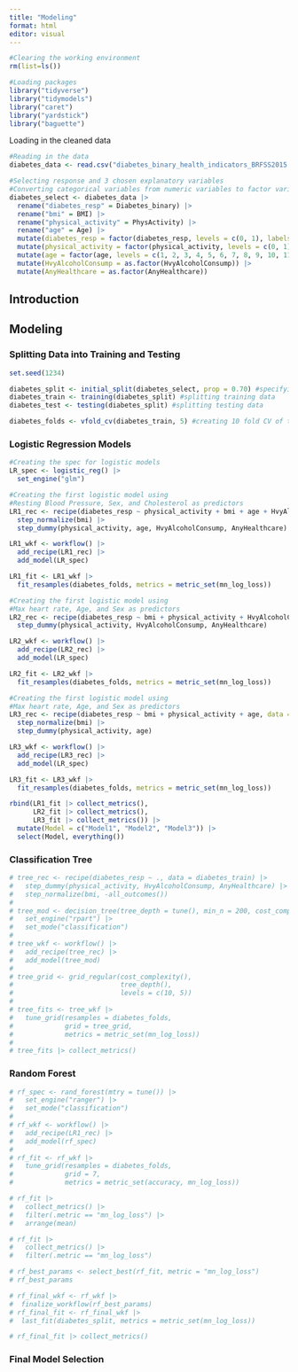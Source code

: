 ```yaml
---
title: "Modeling"
format: html
editor: visual
---
```


```r
#Clearing the working environment
rm(list=ls())
```

```r
#Loading packages
library("tidyverse")
library("tidymodels")
library("caret")
library("yardstick")
library("baguette")
```

Loading in the cleaned data

```r
#Reading in the data
diabetes_data <- read.csv("diabetes_binary_health_indicators_BRFSS2015.csv")
```

```r
#Selecting response and 3 chosen explanatory variables
#Converting categorical variables from numeric variables to factor variables
diabetes_select <- diabetes_data |>
  rename("diabetes_resp" = Diabetes_binary) |>
  rename("bmi" = BMI) |>
  rename("physical_activity" = PhysActivity) |>
  rename("age" = Age) |>
  mutate(diabetes_resp = factor(diabetes_resp, levels = c(0, 1), labels = c("No diabetes", "Prediabetes or diabetes"))) |>
  mutate(physical_activity = factor(physical_activity, levels = c(0, 1), labels = c("No physical activity", "Physical activity"))) |>
  mutate(age = factor(age, levels = c(1, 2, 3, 4, 5, 6, 7, 8, 9, 10, 11, 12, 13), labels = c("Age 18-24", "Age 25-29", "Age 30-34", "Age 35-39", "Age 40-44", "Age 45-49", "Age 50-54", "Age 55-59", "Age 60-64", "Age 65-69", "Age 70-74", "Age 75-79", "Age 80 or older"))) |>
  mutate(HvyAlcoholConsump = as.factor(HvyAlcoholConsump)) |>
  mutate(AnyHealthcare = as.factor(AnyHealthcare))
```

## Introduction

## Modeling

### Splitting Data into Training and Testing

```r
set.seed(1234)

diabetes_split <- initial_split(diabetes_select, prop = 0.70) #specifying a 70/30 split
diabetes_train <- training(diabetes_split) #splitting training data
diabetes_test <- testing(diabetes_split) #splitting testing data

diabetes_folds <- vfold_cv(diabetes_train, 5) #creating 10 fold CV of the training data
```

### Logistic Regression Models

```r
#Creating the spec for logistic models
LR_spec <- logistic_reg() |>
  set_engine("glm")
```

```r
#Creating the first logistic model using 
#Resting Blood Pressure, Sex, and Cholesterol as predictors
LR1_rec <- recipe(diabetes_resp ~ physical_activity + bmi + age + HvyAlcoholConsump + AnyHealthcare, data = diabetes_train) |>
  step_normalize(bmi) |>
  step_dummy(physical_activity, age, HvyAlcoholConsump, AnyHealthcare)

LR1_wkf <- workflow() |>
  add_recipe(LR1_rec) |>
  add_model(LR_spec)

LR1_fit <- LR1_wkf |>
  fit_resamples(diabetes_folds, metrics = metric_set(mn_log_loss))
```

```r
#Creating the first logistic model using 
#Max heart rate, Age, and Sex as predictors
LR2_rec <- recipe(diabetes_resp ~ bmi + physical_activity + HvyAlcoholConsump + AnyHealthcare, data = diabetes_train) |>
  step_dummy(physical_activity, HvyAlcoholConsump, AnyHealthcare)

LR2_wkf <- workflow() |>
  add_recipe(LR2_rec) |>
  add_model(LR_spec)

LR2_fit <- LR2_wkf |>
  fit_resamples(diabetes_folds, metrics = metric_set(mn_log_loss))
```

```r
#Creating the first logistic model using 
#Max heart rate, Age, and Sex as predictors
LR3_rec <- recipe(diabetes_resp ~ bmi + physical_activity + age, data = diabetes_train) |>
  step_normalize(bmi) |>
  step_dummy(physical_activity, age)

LR3_wkf <- workflow() |>
  add_recipe(LR3_rec) |>
  add_model(LR_spec)

LR3_fit <- LR3_wkf |>
  fit_resamples(diabetes_folds, metrics = metric_set(mn_log_loss))
```

```r
rbind(LR1_fit |> collect_metrics(),
      LR2_fit |> collect_metrics(),
      LR3_fit |> collect_metrics()) |>
  mutate(Model = c("Model1", "Model2", "Model3")) |>
  select(Model, everything())
```

### Classification Tree

```r
# tree_rec <- recipe(diabetes_resp ~ ., data = diabetes_train) |>
#   step_dummy(physical_activity, HvyAlcoholConsump, AnyHealthcare) |>
#   step_normalize(bmi, -all_outcomes())
# 
# tree_mod <- decision_tree(tree_depth = tune(), min_n = 200, cost_complexity = tune()) |>
#   set_engine("rpart") |>
#   set_mode("classification")
# 
# tree_wkf <- workflow() |>
#   add_recipe(tree_rec) |>
#   add_model(tree_mod)
# 
# tree_grid <- grid_regular(cost_complexity(),
#                           tree_depth(),
#                           levels = c(10, 5))
# 
# tree_fits <- tree_wkf |> 
#   tune_grid(resamples = diabetes_folds,
#             grid = tree_grid, 
#             metrics = metric_set(mn_log_loss))
# 
# tree_fits |> collect_metrics()
```

### Random Forest

```r
# rf_spec <- rand_forest(mtry = tune()) |>
#   set_engine("ranger") |>
#   set_mode("classification")
# 
# rf_wkf <- workflow() |>
#   add_recipe(LR1_rec) |>
#   add_model(rf_spec)
# 
# rf_fit <- rf_wkf |>
#   tune_grid(resamples = diabetes_folds,
#             grid = 7,
#             metrics = metric_set(accuracy, mn_log_loss))
```


```r
# rf_fit |>
#   collect_metrics() |>
#   filter(.metric == "mn_log_loss") |>
#   arrange(mean)
```

```r
# rf_fit |> 
#   collect_metrics() |>
#   filter(.metric == "mn_log_loss")
```

```r
# rf_best_params <- select_best(rf_fit, metric = "mn_log_loss")
# rf_best_params
```

```r
# rf_final_wkf <- rf_wkf |>
#  finalize_workflow(rf_best_params)
# rf_final_fit <- rf_final_wkf |>
#  last_fit(diabetes_split, metrics = metric_set(mn_log_loss))
```

```r
# rf_final_fit |> collect_metrics()
```


### Final Model Selection

